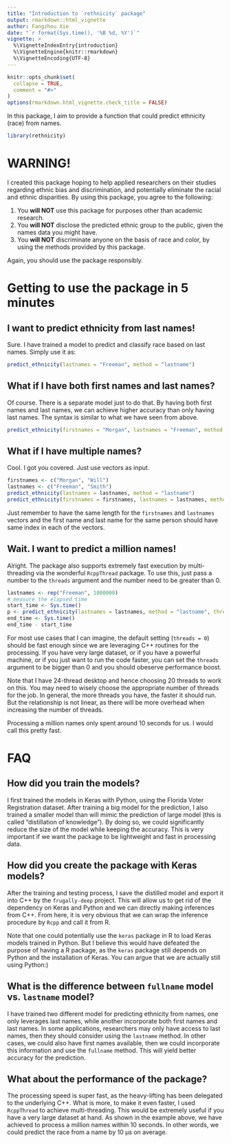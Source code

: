 ```yaml
---
title: "Introduction to `rethnicity` package"
output: rmarkdown::html_vignette
author: Fangzhou Xie
date: "`r format(Sys.time(), '%B %d, %Y')`"
vignette: >
  %\VignetteIndexEntry{introduction}
  %\VignetteEngine{knitr::rmarkdown}
  %\VignetteEncoding{UTF-8}
---
```


```r
knitr::opts_chunk$set(
  collapse = TRUE,
  comment = "#>"
)
options(rmarkdown.html_vignette.check_title = FALSE)
```

In this package, I aim to provide a function that could predict ethnicity (race) from names.

```r
library(rethnicity)
```

# WARNING!

I created this package hoping to help applied researchers on their studies regarding ethnic bias and discrimination,
and potentially eliminate the racial and ethnic disparities. By using this package, you agree to the following:

1. You **will NOT** use this package for purposes other than academic research.
2. You **will NOT** disclose the predicted ethnic group to the public, given the names data you might have.
3. You **will NOT** discriminate anyone on the basis of race and color, by using the methods provided by this package.
<!-- 4. You **agree** to advocate racial equality. -->

Again, you should use the package responsibly.

# Getting to use the package in 5 minutes

## I want to predict ethnicity from last names!

Sure. I have trained a model to predict and classify race based on last names.
Simply use it as:

```r
predict_ethnicity(lastnames = "Freeman", method = "lastname")
```

## What if I have both first names and last names?

Of course. There is a separate model just to do that.
By having both first names and last names, we can achieve higher accuracy than only having last names.
The syntax is similar to what we have seen from above.

```r
predict_ethnicity(firstnames = "Morgan", lastnames = "Freeman", method = "fullname")
```

## What if I have multiple names?

Cool. I got you covered. Just use vectors as input.

```r
firstnames <- c("Morgan", "Will")
lastnames <- c("Freeman", "Smith")
predict_ethnicity(lastnames = lastnames, method = "lastname")
predict_ethnicity(firstnames = firstnames, lastnames = lastnames, method = "fullname")
```

Just remember to have the same length for the `firstnames` and `lastnames` vectors and the first name and last name
for the same person should have same index in each of the vectors.

## Wait. I want to predict a million names!

Alright. The package also supports extremely fast execution by multi-threading via the wonderful `RcppThread` package.
To use this, just pass a number to the `threads` argument and the number need to be greater than 0.

```r
lastnames <- rep("Freeman", 1000000)
# measure the elapsed time
start_time <- Sys.time()
p <- predict_ethnicity(lastnames = lastnames, method = "lastname", threads = 20)
end_time <- Sys.time()
end_time - start_time
```

For most use cases that I can imagine, the default setting (`threads = 0`) should be fast enough since we are leveraging C++
routines for the processing. If you have very large dataset, or if you have a powerful machine, or if you just
want to run the code faster, you can set the `threads` argument to be bigger than 0 and you should obeserve
performance boost.

Note that I have 24-thread desktop and hence choosing 20 threads to work on this. You may need to wisely choose
the appropriate number of threads for the job. In general, the more threads you have, the faster it should run.
But the relationship is not linear, as there will be more overhead when increasing the number of threads.

<!-- ```{r} -->
<!-- lastnames <- rep("Freeman", 1000000) -->
<!-- # measure the elapsed time -->
<!-- start_time <- Sys.time() -->
<!-- p <- predict_ethnicity(lastnames = lastnames, method = "lastname", threads = 10) -->
<!-- end_time <- Sys.time() -->
<!-- end_time - start_time -->
<!-- ``` -->

Processing a million names only spent around 10 seconds for us. I would call this pretty fast.


# FAQ

## How did you train the models?

I first trained the models in Keras with Python, using the Florida Voter Registration dataset.
After training a big model for the prediction, I also trained a smaller model than will mimic
the prediction of large model (this is called "distillation of knowledge").
By doing so, we could significantly reduce the size of the model while keeping the accuracy.
This is very important if we want the package to be lightweight and fast in processing data.

## How did you create the package with Keras models?

After the training and testing process, I save the distilled model and export it into C++ by the `frugally-deep` project.
This will allow us to get rid of the dependency on Keras and Python and we can directly making inferences
from C++. From here, it is very obvious that we can wrap the inference procedure by `Rcpp` and call it from R.

Note that one could potentially use the `keras` package in R to load Keras models trained in Python.
But I believe this would have defeated the purpose of having a R package, as the `keras` package
still depends on Python and the installation of Keras. You can argue that we are actually still using Python:)

## What is the difference between `fullname` model vs. `lastname` model?

<!-- TODO: potentially cite my article in later CRAN submission -->
I have trained two different model for predicting ethnicity from names, one only leverages last names, while
another incorporate both first names and last names. In some applications, researchers may 
only have access to last names, then they should consider using the `lastname` method.
In other cases, we could also have first names available, then we could incorporate this information
and use the `fullname` method. This will yield better accuracy for the prediction.

## What about the performance of the package?

The processing speed is super fast, as the heavy-lifting has been delegated to the underlying C++.
What is more, to make it even faster, I used `RcppThread` to achieve multi-threading.
This would be extremely useful if you have a very large dataset at hand.
As shown in the example above, we have achieved to process a million names within 10 seconds.
In other words, we could predict the race from a name by 10 μs on average.
